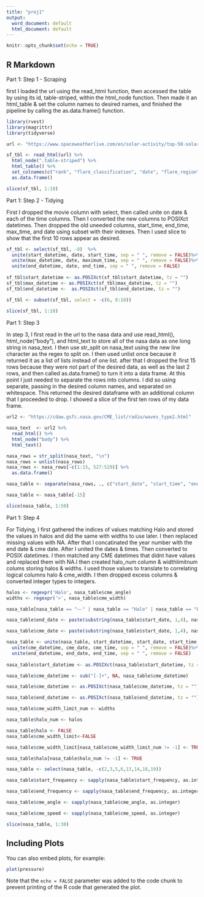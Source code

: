 ---
title: "proj1"
output:
  word_document: default
  html_document: default
---

```{r setup, include=FALSE}
knitr::opts_chunk$set(echo = TRUE)
```

## R Markdown


Part 1: Step 1 - Scraping

first I loaded the url using the read_html function, then accessed the table by using its id, table-striped, within the html_node function. Then made it an html_table & set the column names to desired names, and finished the pipeline by calling the as.data.frame() function.

```{r load_and_scrape}
library(rvest)
library(magrittr)
library(tidyverse)

url <- "https://www.spaceweatherlive.com/en/solar-activity/top-50-solar-flares"

sf_tbl <- read_html(url) %>%
  html_node(".table-striped") %>%
  html_table() %>%
  set_colnames(c("rank", "flare_classification", "date", "flare_region", "start_time", "maximum_time", "end_time", "movie")) %>%
  as.data.frame()

slice(sf_tbl, 1:10)

```


Part 1: Step 2 - Tidying

First I dropped the movie column with select, then called unite on date & each of the time columns. Then I converted the new columns to POSIXct datetimes. Then dropped the old uneeded columns, start_time, end_time, max_time, and date using subset with their indexes. Then I used slice to show that the first 10 rows appear as desired.  

```{r tidy}
sf_tbl <- select(sf_tbl, -8)  %>%
  unite(start_datetime, date, start_time, sep = " ", remove = FALSE)%>%
  unite(max_datetime, date, maximum_time, sep = " ", remove = FALSE)%>%
  unite(end_datetime, date, end_time, sep = " ", remove = FALSE)
  
sf_tbl$start_datetime <- as.POSIXct(sf_tbl$start_datetime, tz = "")
sf_tbl$max_datetime <- as.POSIXct(sf_tbl$max_datetime, tz = "")
sf_tbl$end_datetime <-  as.POSIXct(sf_tbl$end_datetime, tz = "")

sf_tbl <- subset(sf_tbl, select = -c(6, 8:10))
  
slice(sf_tbl, 1:10)
```
Part 1: Step 3

In step 3, I first read in the url to the nasa data and use read_html(), html_node("body"), and html_text to store all of the nasa data as one long string in nasa_text. I then use str_split on nasa_text using the new line character as the regex to split on. I then used unlist once because it returned it as a list of lists instead of one list. after that I dropped the first 15 rows because they were not part of the desired data, as well as the last 2 rows, and then called as.data.frame() to turn it into a data frame. At this point I just needed to separate the rows into columns. I did so using separate, passing in the desired column names, and separated on whitespace. This returned the desired dataframe with an additional column that I proceeded to drop. I showed a slice of the first ten rows of my data frame. 

```{r nasa_scrape}
url2 <- "https://cdaw.gsfc.nasa.gov/CME_list/radio/waves_type2.html"

nasa_text  <- url2 %>%
  read_html() %>%
  html_node("body") %>%
  html_text()

nasa_rows = str_split(nasa_text, "\n")
nasa_rows = unlist(nasa_rows)
nasa_rows <- nasa_rows[-c(1:15, 527:529)] %>%
  as.data.frame()

nasa_table <- separate(nasa_rows, ., c("start_date", "start_time", "end_date", "end_time", "start_frequency", "end_frequency", "flare_location","flare_region", "flare_classification", "cme_date", "cme_time", "cme_angle", "cme_width", "cme_speed", "tb_deleted"), "\\s+")

nasa_table <- nasa_table[-15]

slice(nasa_table, 1:50)
```

Part 1: Step 4

For Tidying, I first gathered the indices of values matching Halo and stored the values in halos and did the same with widths to use later. I then replaced missing values with NA. After that I concatinated the year number with the end date & cme date. After I united the dates & times. Then converted to POSIX datetimes. I then matched any CME datetimes that didnt have values and replaced them with NA.I then created halo_num column & widthlimitnum colums storing halos & widths. I used those values to translate to correlating logical columns halo & cme_width. I then dropped excess columns & converted integer types to integers. 

```{r nasa_tidy}
halos <- regexpr('Halo', nasa_table$cme_angle)
widths <- regexpr('>', nasa_table$cme_width)

nasa_table[nasa_table == "—-" | nasa_table == "Halo" | nasa_table == "LASCO DATA GAP" |nasa_table == "back" | nasa_table == ""] <- NA

nasa_table$end_date <- paste(substring(nasa_table$start_date, 1,4), nasa_table$end_date, sep = "/")

nasa_table$cme_date <- paste(substring(nasa_table$start_date, 1,4), nasa_table$cme_date, sep = "/")

nasa_table <- unite(nasa_table, start_datetime, start_date, start_time, sep = " ", remove = FALSE)%>%
  unite(cme_datetime, cme_date, cme_time, sep = " ", remove = FALSE)%>%
  unite(end_datetime, end_date, end_time, sep = " ", remove = FALSE)
  
nasa_table$start_datetime <- as.POSIXct(nasa_table$start_datetime, tz = "")

nasa_table$cme_datetime <- sub("[-]+", NA, nasa_table$cme_datetime)

nasa_table$cme_datetime <- as.POSIXct(nasa_table$cme_datetime, tz = "")

nasa_table$end_datetime <- as.POSIXct(nasa_table$end_datetime, tz = "")

nasa_table$cme_width_limit_num <- widths

nasa_table$halo_num <- halos

nasa_table$halo <- FALSE
nasa_table$cme_width_limit<-FALSE

nasa_table$cme_width_limit[nasa_table$cme_width_limit_num != -1] <- TRUE

nasa_table$halo[nasa_table$halo_num != -1] <- TRUE

nasa_table <- select(nasa_table, -c(2,3,5,6,13,14,18,19))

nasa_table$start_frequency <- sapply(nasa_table$start_frequency, as.integer)

nasa_table$end_frequency <- sapply(nasa_table$end_frequency, as.integer)

nasa_table$cme_angle <- sapply(nasa_table$cme_angle, as.integer)

nasa_table$cme_speed <- sapply(nasa_table$cme_speed, as.integer)

slice(nasa_table, 1:30)

```
## Including Plots

You can also embed plots, for example:

```{r pressure, echo=FALSE}
plot(pressure)
```

Note that the `echo = FALSE` parameter was added to the code chunk to prevent printing of the R code that generated the plot.
